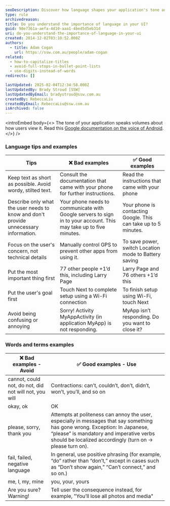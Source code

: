```yaml
---
seoDescription: Discover how language shapes your application's tone and user experience with essential tips for clear and effective communication in your UI.
type: rule
archivedreason:
title: Do you understand the importance of language in your UI?
guid: 98e7361a-aefa-4d10-aaa1-4bed5d5eb31d
uri: do-you-understand-the-importance-of-language-in-your-ui
created: 2014-12-02T03:10:52.000Z
authors:
  - title: Adam Cogan
    url: https://ssw.com.au/people/adam-cogan
related:
  - how-to-capitalize-titles
  - avoid-full-stops-in-bullet-point-lists
  - use-digits-instead-of-words
redirects: []

lastUpdated: 2025-02-04T12:34:58.000Z
lastUpdatedBy: Brady Stroud [SSW]
lastUpdatedByEmail: bradystroud@ssw.com.au
createdBy: RebeccaLiu
createdByEmail: RebeccaLiu@ssw.com.au
isArchived: false
---
```


<introEmbed
  body={<>
The tone of your application speaks volumes about how users view it. Read this [Google documentation on the voice of Android](https://m2.material.io/design).
  </>}
/>
### Language tips and examples

| Tips | ❌ Bad examples | ✅ Good examples |
| --- | --- | --- |
| Keep text as short as possible. Avoid wordy, stilted text. | Consult the documentation that came with your phone for further instructions. | Read the instructions that came with your phone |
| Describe only what the user needs to know and don't provide unnecessary information. | Your phone needs to communicate with Google servers to sign in to your account. This may take up to five minutes. | Your phone is contacting Google. This can take up to 5 minutes. |
| Focus on the user's concern, not technical details | Manually control GPS to prevent other apps from using it. | To save power, switch Location mode to Battery saving |
| Put the most important thing first | 77 other people +1’d this, including Larry Page | Larry Page and 76 others +1’d this |
| Put the user's goal first | Touch Next to complete setup using a Wi-Fi connection | To finish setup using Wi-Fi, touch Next |
| Avoid being confusing or annoying | Sorry! Activity MyAppActivity (in application MyApp) is not responding. | MyApp isn’t responding. Do you want to close it? |

### Words and terms examples

| ❌ Bad examples - Avoid | ✅ Good examples - Use |
| --- | --- |
| cannot, could not, do not, did not will not, you will | Contractions: can’t, couldn’t, don’t, didn’t, won’t, you’ll, and so on |
| okay, ok | OK |
| please, sorry, thank you | Attempts at politeness can annoy the user, especially in messages that say something has gone wrong. Exception: In Japanese, “please” is mandatory and imperative verbs should be localized accordingly (turn on -&gt; please turn on). |
| fail, failed, negative language | In general, use positive phrasing (for example, “do” rather than “don’t,” except in cases such as “Don’t show again,” “Can’t connect,” and so on.)  |
| me, I, my, mine | you, your, yours |
| Are you sure? Warning! | Tell user the consequence instead, for example, "You’ll lose all photos and media" |
